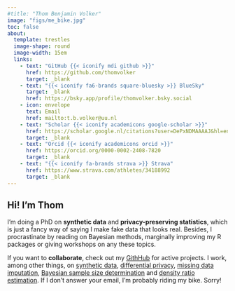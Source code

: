 ```yaml
---
#title: "Thom Benjamin Volker"
image: "figs/me_bike.jpg"
toc: false
about:
  template: trestles
  image-shape: round
  image-width: 15em
  links: 
    - text: "GitHub {{< iconify mdi github >}}"
      href: https://github.com/thomvolker
      target: _blank
    - text: "{{< iconify fa6-brands square-bluesky >}} BlueSky"
      target: _blank
      href: https://bsky.app/profile/thomvolker.bsky.social
    - icon: envelope
      text: Email
      href: mailto:t.b.volker@uu.nl
    - text: "Scholar {{< iconify academicons google-scholar >}}"
      href: https://scholar.google.nl/citations?user=DePxNDMAAAAJ&hl=en&oi=ao
      target: _blank
    - text: "Orcid {{< iconify academicons orcid >}}"
      href: https://orcid.org/0000-0002-2408-7820
      target: _blank
    - text: "{{< iconify fa-brands strava >}} Strava" 
      href: https://www.strava.com/athletes/34188992
      target: _blank
---
```


## Hi! I'm Thom

I'm doing a PhD on **synthetic data** and **privacy-preserving statistics**, which is just a fancy way of saying I make fake data that looks real. 
Besides, I procrastinate by reading on Bayesian methods, marginally improving my R packages or giving workshops on any these topics.

If you want to **collaborate**, check out my [GithHub](https://github.com/thomvolker){target="_blank"} for active projects.
I work, among other things, on [synthetic data](), [differential privacy](), [missing data imputation](), [Bayesian sample size determination]() and [density ratio estimation](https://thomvolker.github.io/densityratio){target="_blank"}. 
If I don't answer your email, I'm probably riding my bike. Sorry!
